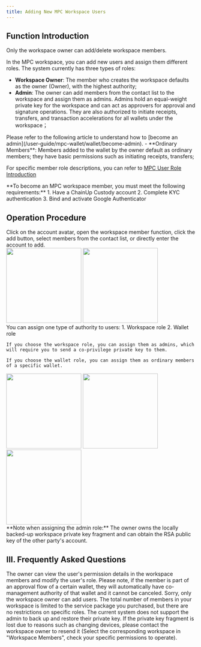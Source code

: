 ```yaml
---
title: Adding New MPC Workspace Users
---
```


## Function Introduction

<Note>
Only the workspace owner can add/delete workspace members.
</Note>

In the MPC workspace, you can add new users and assign them different roles. The system currently has three types of roles:
- **Workspace Owner**: The member who creates the workspace defaults as the owner (Owner), with the highest authority;
- **Admin**: The owner can add members from the contact list to the workspace and assign them as admins. Admins hold an equal-weight private key for the workspace and can act as approvers for approval and signature operations. They are also authorized to initiate receipts, transfers, and transaction accelerations for all wallets under the workspace；
<Tip> 
Please refer to the following article to understand how to [become an admin](/user-guide/mpc-wallet/wallet/become-admin).
</Tip>
- **Ordinary Members**: Members added to the wallet by the owner default as ordinary members; they have basic permissions such as initiating receipts, transfers;

For specific member role descriptions, you can refer to [MPC User Role Introduction](/help-center/manage-mpc/user-setting/user-role)

<Tip>
**To become an MPC workspace member, you must meet the following requirements:**
1. Have a ChainUp Custody account
2. Complete KYC authentication
3. Bind and activate Google Authenticator
</Tip>

## Operation Procedure

<Steps>
<Step title="Adding Workspace Members">
   Click on the account avatar, open the workspace member function, click the add button, select members from the contact list, or directly enter the account to add.
</Step>

<div className="w-full flex items-center justify-center">
    <CardGroup cols={2}>
        <img src="/images/user-guide/account.png" width="200"/>
        <img src="/images/user-guide/userlist.jpg" width="200"/>
    </CardGroup>
</div>

<Step title="Assigning Roles to New Members">
    You can assign one type of authority to users: 1. Workspace role 2. Wallet role
    
    If you choose the workspace role, you can assign them as admins, which will require you to send a co-privilege private key to them.

    If you choose the wallet role, you can assign them as ordinary members of a specific wallet.
  

<div className="w-full flex items-center justify-center">
    <CardGroup cols={3}>
        <img src="/images/user-guide/choseright.jpg" width="200"/>
        <img src="/images/user-guide/userdetail.jpg" width="200"/>
        <img src="/images/user-guide/userright.jpg" width="200"/>
    </CardGroup>
</div>


<Tip>
**Note when assigning the admin role:**
The owner owns the locally backed-up workspace private key fragment and can obtain the RSA public key of the other party's account.
</Tip>

</Step>
</Steps>


## III. Frequently Asked Questions

<Accordion title="How can I change a user's role?">
The owner can view the user's permission details in the workspace members and modify the user's role. Please note, if the member is part of an approval flow of a certain wallet, they will automatically have co-management authority of that wallet and it cannot be canceled.
</Accordion>

<Accordion title="Can I add users if I am not the workspace owner?">
Sorry, only the workspace owner can add users.
</Accordion>

<Accordion title="Are there any role restrictions in the workspace?">
The total number of members in your workspace is limited to the service package you purchased, but there are no restrictions on specific roles.
</Accordion>

<Accordion title="How does a admin manage their private key?">
The current system does not support the admin to back up and restore their private key. If the private key fragment is lost due to reasons such as changing devices, please contact the workspace owner to resend it (Select the corresponding workspace in "Workspace Members", check your specific permissions to operate).
</Accordion>

